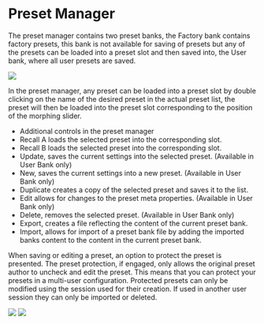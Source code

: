 # Preset Manager

The preset manager contains two preset banks, the Factory bank contains factory presets, this bank is not
available for saving of presets but any of the presets can be loaded into a preset slot and then saved into, the
User bank, where all user presets are saved.

![](https://media.githubusercontent.com/media/FLUX-SE/doc_images/main/Plugins/evo-eq/evoEQ_preset.png)

In the preset manager, any preset can be loaded into a preset slot by double clicking on the name of the desired
preset in the actual preset list, the preset will then be loaded into the preset slot corresponding to the position of
the morphing slider.


- Additional controls in the preset manager
- Recall A loads the selected preset into the corresponding slot.
- Recall B loads the selected preset into the corresponding slot.
- Update, saves the current settings into the selected preset. (Available in User Bank only)
- New, saves the current settings into a new preset. (Available in User Bank only)
- Duplicate creates a copy of the selected preset and saves it to the list.
- Edit allows for changes to the preset meta properties. (Available in User Bank only)
- Delete, removes the selected preset. (Available in User Bank only)
- Export, creates a file reflecting the content of the current preset bank.
- Import, allows for import of a preset bank file by adding the imported banks content to the content in the
current preset bank.

When saving or editing a preset, an option to protect the preset is presented. The preset protection, if engaged,
only allows the original preset author to uncheck and edit the preset. This means that you can protect your
presets in a multi-user configuration. Protected presets can only be modified using the session used for their
creation. If used in another user session they can only be imported or deleted.

![](https://media.githubusercontent.com/media/FLUX-SE/doc_images/main/Plugins/evo-eq/evoEQ_preset2.png)
![](https://media.githubusercontent.com/media/FLUX-SE/doc_images/main/Plugins/evo-eq/evoEQ_userpreset.png)
